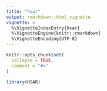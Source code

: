```yaml
---
title: "hsar"
output: rmarkdown::html_vignette
vignette: >
  %\VignetteIndexEntry{hsar}
  %\VignetteEngine{knitr::rmarkdown}
  %\VignetteEncoding{UTF-8}
---
```


```r
knitr::opts_chunk$set(
  collapse = TRUE,
  comment = "#>"
)
```

```r
library(HSAR)
```
